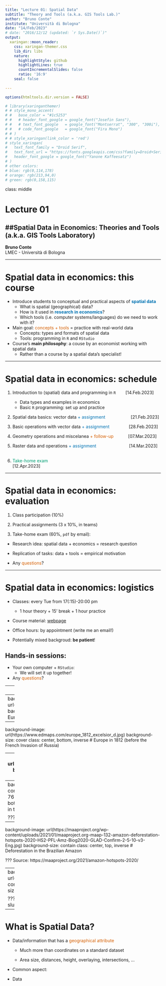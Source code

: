 ```yaml
---
title: "Lecture 01: Spatial Data"
subtitle: "Theory and Tools (a.k.a. GIS Tools Lab.)"
author: "Bruno Conte"
institute: "Università di Bologna"
date: "14/Feb/2023"
# date: "2016/12/12 (updated: `r Sys.Date()`)"
output:
  xaringan::moon_reader:
    css: xaringan-themer.css
    lib_dir: libs
    nature:
      highlightStyle: github
      highlightLines: true
      countIncrementalSlides: false
      ratio: '16:9'
    seal: false
    
---
```


```r
options(htmltools.dir.version = FALSE)

# library(xaringanthemer)
# # style_mono_accent(
# #   base_color = "#1c5253"
# #   # header_font_google = google_font("Josefin Sans"),
# #   # text_font_google   = google_font("Montserrat", "300", "300i"),
# #   # code_font_google   = google_font("Fira Mono")
# # )
# # style_xaringan(link_color = 'red')
# style_xaringan(
#   text_font_family = "Droid Serif",
#   text_font_url = "https://fonts.googleapis.com/css?family=Droid+Serif:400,700,400italic",
#   header_font_google = google_font("Yanone Kaffeesatz")
# )
# other colors:
# blue: rgb(0,114,178)
# orange: rgb(213,94,0)
# green: rgb(0,158,115)
```

class: middle

# Lecture 01
##Spatial Data in Economics: Theories and Tools (a.k.a. GIS Tools Laboratory)
--- 

**Bruno Conte**<br>
LMEC - Università di Bologna

---

# Spatial data in economics: this course

- Introduce students to conceptual and practical aspects of <span style="color: rgb(0,114,178)">**spatial data**</span></br>
    - What is spatial (geographical) data?
    - How is it used in <span style="color: rgb(0,114,178)">**research in economics**</span>?
    - Which tools (i.e. computer systems/languages) do we need to work with it?
    
- Main goal: <span style="color: rgb(213,94,0)">concepts + tools</span> = practice with real-world data
    - Concepts: types and formats of spatial data
    - Tools: programming in ``R`` and ``RStudio``
    
- Course's **main philosophy**: a couse by an economist working with spatial data
    - Rather than a course by a spatial data's specialist!

---

# Spatial data in economics: schedule

1. Introduction to (spatial) data and programming in `R` &nbsp;&nbsp;&nbsp;&nbsp;&nbsp;&nbsp; [14.Feb.2023]
    - Data types and examples in economics
    - Basic `R` programming: set up and practice

2. Spatial data basics: vector data <span style="color: rgb(0,114,178)">+ assignment</span> &nbsp;&nbsp;&nbsp;&nbsp;&nbsp;&nbsp;&nbsp;&nbsp;&nbsp;&nbsp;&nbsp;&nbsp;&nbsp;&nbsp;&nbsp;&nbsp;&nbsp;&nbsp;&nbsp; [21.Feb.2023]

3. Basic operations with vector data <span style="color: rgb(0,114,178)">+ assignment</span> &nbsp;&nbsp;&nbsp;&nbsp;&nbsp;&nbsp;&nbsp;&nbsp;&nbsp;&nbsp;&nbsp;&nbsp;&nbsp;&nbsp; [28.Feb.2023]

4. Geometry operations and miscelanea <span style="color: rgb(213,94,0)">+ follow-up</span> &nbsp;&nbsp;&nbsp;&nbsp;&nbsp;&nbsp;&nbsp;&nbsp;&nbsp;&nbsp; [07.Mar.2023]

5. Raster data and operations <span style="color: rgb(0,114,178)">+ assignment</span> &nbsp;&nbsp;&nbsp;&nbsp;&nbsp;&nbsp;&nbsp;&nbsp;&nbsp;&nbsp;&nbsp;&nbsp;&nbsp;&nbsp;&nbsp;&nbsp;&nbsp;&nbsp;&nbsp;&nbsp;&nbsp;&nbsp;&nbsp;&nbsp;&nbsp; [14.Mar.2023]<br> <br>

6. <span style="color: rgb(0,158,115)">Take-home exam</span> &nbsp;&nbsp;&nbsp;&nbsp;&nbsp;&nbsp;&nbsp;&nbsp;&nbsp;&nbsp;&nbsp;&nbsp;&nbsp;&nbsp;&nbsp;&nbsp;&nbsp;&nbsp;&nbsp;&nbsp;&nbsp;&nbsp;&nbsp;&nbsp;&nbsp;&nbsp;&nbsp;&nbsp;&nbsp;&nbsp;&nbsp;&nbsp;&nbsp;&nbsp;&nbsp;&nbsp;&nbsp;&nbsp;&nbsp;&nbsp;&nbsp;&nbsp;&nbsp;&nbsp;&nbsp;&nbsp;&nbsp;&nbsp;&nbsp;&nbsp;&nbsp;&nbsp;&nbsp;&nbsp;&nbsp;&nbsp;&nbsp;&nbsp;&nbsp;&nbsp;&nbsp;&nbsp;&nbsp;&nbsp;&nbsp;&nbsp;&nbsp;&nbsp;&nbsp; [12.Apr.2023]

---

# Spatial data in economics: evaluation

1. Class participation (10%)

2. Practical assignments (3 x 10%, in teams)

3. Take-home exam (60%, `pdf` by email):
  - Research idea: spatial data + economics = research question
  - Replication of tasks: data + tools = empirical motivation

- Any <span style="color: rgb(213,94,0)">questions</span>?

---

# Spatial data in economics: logistics

- Classes: every Tue from 17(:15)-20:00 pm
    - 1 hour theory + 15' break + 1 hour practice

- Course material: [webpage](https://brunoconteleite.github.io/about/Spatial-2022-23-Syllabus.html)

- Office hours: by appointment (write me an email!)
    
- Potentially mixed backgroud: **be patient**!

## Hands-in sessions:

- Your own computer + `RStudio`:
  - We will set it up together!

- Any <span style="color: rgb(213,94,0)">questions</span>?

---
class: inverse, center, middle

# Getting started: what is Spatial Data?

---
background-image: url(https://www.edmaps.com/europe_1789_excelsior_d.jpg)
background-size: cover
class: center, bottom, inverse
# Europe in 1789 (before the French Revolution)

---
background-image: url(https://www.edmaps.com/europe_1812_excelsior_d.jpg)
background-size: cover
class: center, bottom, inverse
# Europe in 1812 (before the French Invasion of Russia)

---
background-image: url(https://www.edmaps.com/europe_1815_excelsior_d.jpg)
background-size: cover
class: center, bottom, inverse
# Europe in 1815 (after the Congress of Vienna)

---
background-image: url(https://hsat.space/wp-content/uploads/2020/08/brazil_planet_-6.35-53.55-768x512-1.jpg)
background-size: cover
class: center, bottom, inverse
# Satellite picture of fires (and deforestation) in the Brazilian Amazon

???
Source: https://hsat.space/satellites-deforestation/

---
background-image: url(https://maaproject.org/wp-content/uploads/2021/01/maaproject.org-maap-132-amazon-deforestation-hotspots-2020-HS2-PFL-Amz-Biog2020-GLAD-Confirm-2-5-10-v3-Eng.jpg)
background-size: contain
class: center, top, inverse
# Deforestation in the Brazilian Amazon

???
Source: https://maaproject.org/2021/amazon-hotspots-2020/

---
background-image: url(https://www.researchgate.net/publication/343842128/figure/fig1/AS:928229292511232@1598318517654/A-comparison-of-the-inter-and-intra-urban-variability-of-slums-Image-a-shows-a-typical.ppm)
background-size: contain
class: center, bottom, inverse
# Urban slums in India

???
Source: https://www.researchgate.net/figure/A-comparison-of-the-inter-and-intra-urban-variability-of-slums-Image-a-shows-a-typical_fig1_343842128

---

# What is Spatial Data?

- Data/information that has a <span style="color: rgb(213,94,0)">geographical attribute</span>
  - Much more than coordinates on a standard dataset
  
  - Area size, distances, height, overlaying, intersections, ...

- Common aspect: 

- Data



